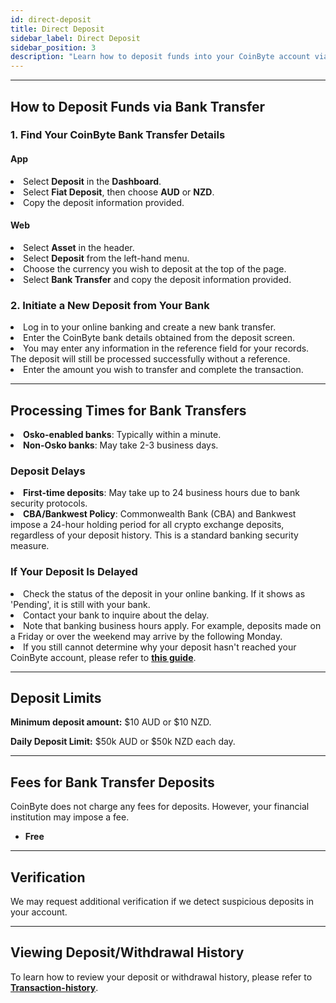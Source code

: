 ```yaml
---
id: direct-deposit
title: Direct Deposit
sidebar_label: Direct Deposit
sidebar_position: 3
description: "Learn how to deposit funds into your CoinByte account via bank transfer, including processing times, limits, and fees."
---
```



---

## **How to Deposit Funds via Bank Transfer**

### **1. Find Your CoinByte Bank Transfer Details**

#### App

<RoundStepList>
  <li>Select <strong>Deposit</strong> in the <strong>Dashboard</strong>.</li>
  <li>Select <strong>Fiat Deposit</strong>, then choose <strong>AUD</strong> or <strong>NZD</strong>.</li>
  <li>Copy the deposit information provided.</li>
</RoundStepList>

#### Web

<RoundStepList>
  <li>Select <strong>Asset</strong> in the header.</li>
  <li>Select <strong>Deposit</strong> from the left-hand menu.</li>
  <li>Choose the currency you wish to deposit at the top of the page.</li>
  <li>Select <strong>Bank Transfer</strong> and copy the deposit information provided.</li>
</RoundStepList>

### **2. Initiate a New Deposit from Your Bank**

<RoundStepList>
  <li>Log in to your online banking and create a new bank transfer.</li>
  <li>Enter the CoinByte bank details obtained from the deposit screen.</li>
  <li>You may enter any information in the reference field for your records. The deposit will still be processed successfully without a reference.</li>
  <li>Enter the amount you wish to transfer and complete the transaction.</li>
</RoundStepList>

---

## **Processing Times for Bank Transfers**

<TickList>
  <li><strong>Osko-enabled banks</strong>: Typically within a minute.</li>
  <li><strong>Non-Osko banks</strong>: May take 2-3 business days.</li>
</TickList>

### **Deposit Delays**

<TickList>
  <li><strong>First-time deposits</strong>: May take up to 24 business hours due to bank security protocols.</li>
  <li><strong>CBA/Bankwest Policy</strong>: Commonwealth Bank (CBA) and Bankwest impose a 24-hour holding period for all crypto exchange deposits, regardless of your deposit history. This is a standard banking security measure.</li>
</TickList>

### **If Your Deposit Is Delayed**

<TickList>
  <li>Check the status of the deposit in your online banking. If it shows as 'Pending', it is still with your bank.</li>
  <li>Contact your bank to inquire about the delay.</li>
  <li>Note that banking business hours apply. For example, deposits made on a Friday or over the weekend may arrive by the following Monday.</li>
  <li>If you still cannot determine why your deposit hasn't reached your CoinByte account, please refer to <strong><a href="/docs/deposits-and-withdrawals/deposit-fiat-asset/direct-bank-deposit">this guide</a></strong>.</li>
</TickList>

---

## **Deposit Limits**

**Minimum deposit amount:** 
$10 AUD or $10 NZD.

**Daily Deposit Limit:** 
$50k AUD or $50k NZD each day.

---

## **Fees for Bank Transfer Deposits**

<InfoBox>
CoinByte does not charge any fees for deposits. However, your financial institution may impose a fee.
</InfoBox>

- <strong>Free</strong>
---

## **Verification**

We may request additional verification if we detect suspicious deposits in your account.

---

## **Viewing Deposit/Withdrawal History**

To learn how to review your deposit or withdrawal history, please refer to <strong><a href="/docs/user-guide/tools/Transaction-history">Transaction-history</a></strong>.

<RelatedArticles category="deposits-and-withdrawals" />
